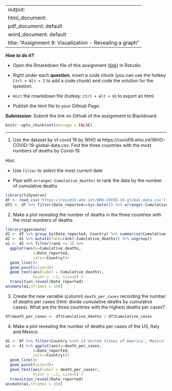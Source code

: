 
---
output: 
  html_document:
  pdf_document: default
  word_document: default
title: "Assignment 9: Visualization - Revealing a graph"
---

***How to do it?***: 

- Open the Rmarkdown file of this assignment ([link](fa2020_assignment9.Rmd)) in Rstudio. 

- Right under each **question**, insert  a code chunk (you can use the hotkey `Ctrl + Alt + I` to add a code chunk) and code the solution for the question. 

- `Knit` the rmarkdown file (hotkey: `Ctrl + Alt + K`) to export an html.  

-  Publish the html file to your Githiub Page. 

***Submission***: Submit the link on Github of the assignment to Blackboard.

```r
knitr::opts_chunk$set(message = FALSE)
```


-------

1. Use the dataset by of covid 19 by WHO at https://covid19.who.int/WHO-COVID-19-global-data.csv. Find the three countries with the most numbers of deaths by Covid-19. 

Hint: 

-  Use `filter` to select the most current date 

-  Pipe with `arrange(-Cumulative_deaths)` to rank the data by the number of cumulative deaths

```r
library(tidyverse)
df <- read_csv('https://covid19.who.int/WHO-COVID-19-global-data.csv')
df2 <- df %>% filter(Date_reported==Sys.Date()) %>% arrange(-Cumulative_deaths)
```



2. Make a plot revealing the number of deaths in the three countries with the most numbers of deaths

```r
library(gganimate)
d1 <- df %>% group_by(Date_reported, Country) %>% summarise(Cumulative_deaths)
d2 <- d1 %>% mutate(rank=rank(-Cumulative_deaths)) %>% ungroup()
a1 <- d2 %>% filter(rank <= 3) %>% 
  ggplot(aes(y=Cumulative_deaths,
            x=Date_reported,
            color=Country))+ 
  geom_line()+
  geom_point(size=3)+
  geom_text(aes(label = Cumulative_deaths), 
            hjust = -.1, size=5) +
  transition_reveal(Date_reported)
animate(a1,nframes = 150)
```


3. Create the new variable (column) `death_per_cases` recording the number of deaths per cases (Hint: divide cumulative deaths by cumulative cases).  What are the three countries with the highest deaths per cases? 

```r
df$death_per_cases <- df$Cumulative_deaths / df$Cumulative_cases
```


4. Make a plot revealing the number of deaths per cases of the US, Italy and Mexico. 

```r
d1 <- df %>% filter(Country %in% c('United States of America','Mexico','Italy'))
a1 <- d1 %>% ggplot(aes(y=death_per_cases,
            x=Date_reported,
            color=Country))+ 
  geom_line()+
  geom_point(size=3)+
  geom_text(aes(label = death_per_cases), 
            hjust = -.1, size=5) +
  transition_reveal(Date_reported)
animate(a1,nframes = 150)
```

